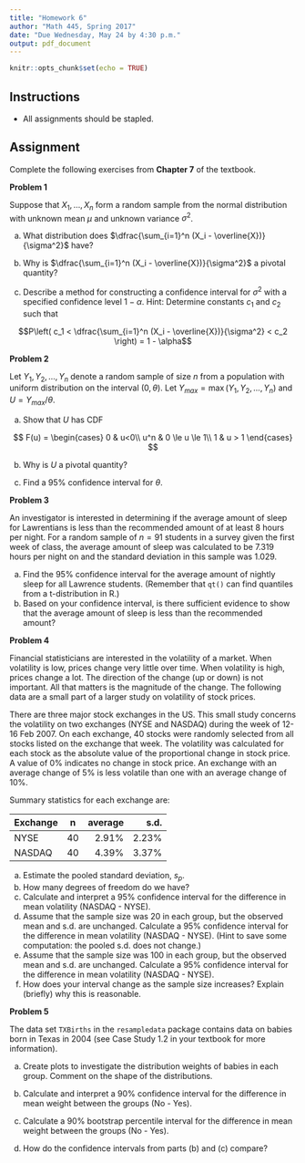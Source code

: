 ```yaml
---
title: "Homework 6"
author: "Math 445, Spring 2017"
date: "Due Wednesday, May 24 by 4:30 p.m."
output: pdf_document
---
```


```r
knitr::opts_chunk$set(echo = TRUE)
```

## Instructions

- All assignments should be stapled.

## Assignment

Complete the following exercises from **Chapter 7** of the textbook. 

**Problem 1**

Suppose that $X_1,\ldots , X_n$ form a random sample from the normal distribution with unknown mean $\mu$ and unknown variance $\sigma^2$.

(a) What distribution does $\dfrac{\sum_{i=1}^n (X_i - \overline{X})}{\sigma^2}$ have?

(b) Why is $\dfrac{\sum_{i=1}^n (X_i - \overline{X})}{\sigma^2}$ a pivotal quantity?

(c) Describe a method for constructing a confidence interval for $\sigma^2$ with a specified confidence level $1-\alpha$. Hint: Determine constants $c_1$ and $c_2$ such that

$$P\left( c_1 < \dfrac{\sum_{i=1}^n (X_i - \overline{X})}{\sigma^2} < c_2 \right) = 1 - \alpha$$


**Problem 2**

Let $Y_1, Y_2, \ldots, Y_n$ denote a random sample of size $n$ from a population with uniform distribution on the interval $(0, \theta)$. Let $Y_{max} = \max(Y_1, Y_2, \ldots, Y_n)$ and $U = Y_{max} / \theta$.


(a) Show that $U$ has CDF

$$
F(u) = 
\begin{cases}
0   & u<0\\
u^n & 0 \le u \le 1\\
1   & u > 1
\end{cases}
$$

(b) Why is $U$ a pivotal quantity?

(c) Find a 95\% confidence interval for $\theta$.


**Problem 3**

An investigator is interested in determining if the average amount of sleep for Lawrentians is less than the recommended amount of at least 8 hours per night. For a random sample of $n = 91$ students in a survey given the first week of class, the average amount of sleep was calculated to be 7.319 hours per night on and the standard deviation in this sample was 1.029.


(a) Find the 95\% confidence interval for the average amount of nightly sleep for all Lawrence students. (Remember that `qt()` can find quantiles from a t-distribution in R.)
(b) Based on your confidence interval, is there sufficient evidence to show that the average amount of sleep is less than the recommended amount? 


**Problem 4**

Financial statisticians are interested in the volatility of a market. When volatility is low, prices change very little over time. When volatility is high, prices change a lot. The direction of the change (up or down) is not important. All that matters is the magnitude of the change. The following data are a small part of a larger study on volatility of stock prices.

There are three major stock exchanges in the US. This small study concerns the volatility on two exchanges (NYSE and NASDAQ) during the week of 12-16 Feb 2007. On each exchange, 40 stocks were randomly selected from all stocks listed on the exchange that week. The volatility was calculated for each stock as the absolute
value of the proportional change in stock price. A value of 0% indicates no change in stock price. An exchange with an average change of 5% is less volatile than one with an average change of 10%.

Summary statistics for each exchange are:


Exchange | n | average | s.d.
-------- |:--:|---------:|-----:
NYSE | 40 | 2.91% | 2.23%
NASDAQ | 40 | 4.39% | 3.37%


(a) Estimate the pooled standard deviation, $s_p$. 
(b) How many degrees of freedom do we have?
(c) Calculate and interpret a 95% confidence interval for the difference in mean volatility (NASDAQ - NYSE).
(d) Assume that the sample size was 20 in each group, but the observed mean and s.d. are unchanged. Calculate a 95% confidence interval for the difference in mean volatility (NASDAQ - NYSE).
(Hint to save some computation: the pooled s.d. does not change.)
(e) Assume that the sample size was 100 in each group, but the observed mean and s.d. are unchanged. Calculate a 95% confidence interval for the difference in mean volatility (NASDAQ - NYSE).
(f) How does your interval change as the sample size increases? Explain (briefly) why this is reasonable.


**Problem 5**

The data set `TXBirths` in the `resampledata` package contains data on babies born in Texas in 2004 (see Case Study 1.2 in your textbook for more information).

(a) Create plots to investigate the distribution weights of babies in each group. Comment on the shape of the distributions.

(b) Calculate and interpret a 90% confidence interval for the difference in mean weight between the groups (No - Yes).

(c) Calculate a 90% bootstrap percentile interval for the difference in mean weight between the groups (No - Yes).

(d) How do the confidence intervals from parts (b) and (c) compare?